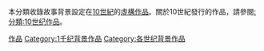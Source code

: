 本分類收錄故事背景設定在[[10世紀|10世紀]]的[[虛構作品|虛構作品]]。關於10世紀發行的作品，請參閱[[:分類:10世纪作品|:分類:10世纪作品]]。
{{CatPair|9世紀背景作品|11世紀背景作品}}

[[Category:10世纪|作品]]
[[Category:1千纪背景作品|Category:1千纪背景作品]]
[[Category:各世纪背景作品|Category:各世纪背景作品]]